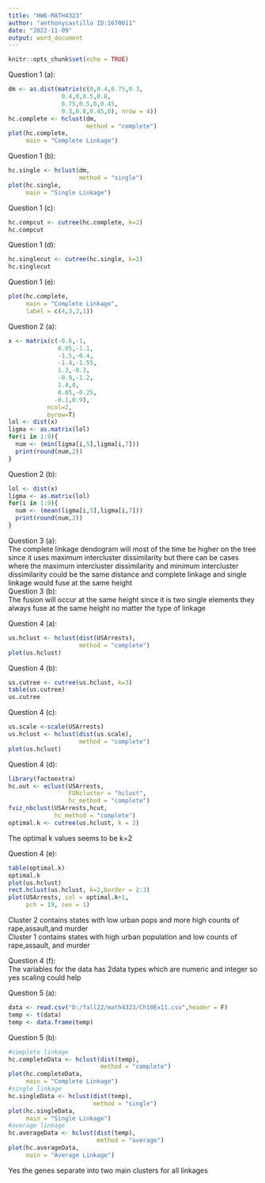 ```yaml
---
title: "HW6-MATH4323"
author: "anthonycastillo ID:1670011"
date: "2022-11-09"
output: word_document
---
```


```r
knitr::opts_chunk$set(echo = TRUE)
```


Question 1 (a):\
```r
dm <- as.dist(matrix(c(0,0.4,0.75,0.3,
               0.4,0,0.5,0.8,
               0.75,0.5,0,0.45,
               0.3,0.8,0.45,0), nrow = 4))
hc.complete <- hclust(dm,
                      method = "complete")
plot(hc.complete,
     main = "Complete Linkage")
```

Question 1 (b):\
```r
hc.single <- hclust(dm,
                    method = "single")
plot(hc.single,
     main = "Single Linkage")
```

Question 1 (c):\
```r
hc.compcut <- cutree(hc.complete, k=2)
hc.compcut
```
Question 1 (d):\
```r
hc.singlecut <- cutree(hc.single, k=2)
hc.singlecut
```
Question 1 (e):\
```r
plot(hc.complete,
     main = "Complete Linkage",
     label = c(4,3,2,1))
```

Question 2 (a):\
```r
x <- matrix(c(-0.6,-1,
              0.05,-1.1,
              -1.5,-0.4,
              -1.4,-1.55,
              1.3,-0.3,
              -0.9,-1.2,
              1.4,0,
              0.65,-0.25,
             -0.1,0.9),
           ncol=2,
           byrow=T)
lol <- dist(x)
ligma <- as.matrix(lol)
for(i in 1:9){
  num <- (min(ligma[i,5],ligma[i,7]))
  print(round(num,2))
}
```

Question 2 (b):\
```r
lol <- dist(x)
ligma <- as.matrix(lol)
for(i in 1:9){
  num <- (mean(ligma[i,5],ligma[i,7]))
  print(round(num,2))
}
```

Question 3 (a):\
The complete linkage dendogram will most of the time be higher on the tree since it uses maximum intercluster dissimilarity but there can be cases where the maximum intercluster dissimilarity and minimum intercluster dissimilarity could be the same distance and complete linkage and single linkage would fuse at the same height\
Question 3 (b):\
The fusion will occur at the same height since it is two single elements they always fuse at the same height
no matter the type of linkage\


Question 4 (a):\
```r
us.hclust <- hclust(dist(USArrests),
                    method = "complete")
plot(us.hclust)
```

Question 4 (b):\
```r
us.cutree <- cutree(us.hclust, k=3)
table(us.cutree)
us.cutree
```

Question 4 (c):\
```r
us.scale <-scale(USArrests)
us.hclust <- hclust(dist(us.scale),
                    method = "complete")
plot(us.hclust)
```

Question 4 (d):\
```r
library(factoextra)
hc.out <- eclust(USArrests,
                 FUNcluster = "hclust",
                 hc_method = "complete")
fviz_nbclust(USArrests,hcut,
             hc_method = "complete")
optimal.k <- cutree(us.hclust, k = 2)
```
The optimal k values seems to be k=2\

Question 4 (e):\
```r
table(optimal.k)
optimal.k
plot(us.hclust)
rect.hclust(us.hclust, k=2,border = 2:3)
plot(USArrests, col = optimal.k+1,
     pch = 19, cex = 1)
```

Cluster 2 contains states with low urban pops and more high counts of rape,assault,and murder\
Cluster 1 contains states with high urban population and low counts of rape,assault, and murder\

Question 4 (f):\
The variables for the data has 2data types which are numeric and integer so yes scaling could help\

Question 5 (a):\
```r
data <- read.csv("D:/fall22/math4323/Ch10Ex11.csv",header = F)
temp <- t(data)
temp <- data.frame(temp)
```
Question 5 (b):\
```r
#complete linkage
hc.completeData <- hclust(dist(temp),
                          method = "complete")
plot(hc.completeData,
     main = "Complete Linkage")
#single linkage
hc.singleData <- hclust(dist(temp),
                        method = "single")
plot(hc.singleData,
     main = "Single Linkage")
#average linkage
hc.averageData <- hclust(dist(temp),
                         method = "average")
plot(hc.averageData,
     main = "Average Linkage")
```

Yes the genes separate into two main clusters for all linkages\
